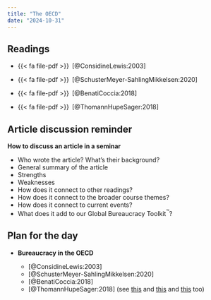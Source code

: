 ```yaml
---
title: "The OECD"
date: "2024-10-31"
---
```


## Readings

- {{< fa file-pdf >}}&ensp;[@ConsidineLewis:2003]

- {{< fa file-pdf >}}&ensp;[@SchusterMeyer-SahlingMikkelsen:2020]

- {{< fa file-pdf >}}&ensp;[@BenatiCoccia:2018]

- {{< fa file-pdf >}}&ensp;[@ThomannHupeSager:2018]


::: {.content-hidden}

## Article discussion reminder

**How to discuss an article in a seminar**

- Who wrote the article? What’s their background?
- General summary of the article
- Strengths
- Weaknesses
- How does it connect to other readings?
- How does it connect to the broader course themes?
- How does it connect to current events?
- What does it add to our Global Bureaucracy Toolkit^™^?


## Plan for the day

- **Bureaucracy in the OECD**

  - [@ConsidineLewis:2003]
  - [@SchusterMeyer-SahlingMikkelsen:2020]
  - [@BenatiCoccia:2018]
  - [@ThomannHupeSager:2018] (see [this](https://www.thestar.com/news/canada/2015/04/29/ontarios-winter-roads-are-less-safe-since-privatization-auditor.html) and [this](https://www.statnews.com/2021/04/19/for-profit-nursing-homes-hospices-bad-deal-older-americans/) and [this](https://academic.oup.com/qje/article/137/4/2213/6536944) too)

:::
